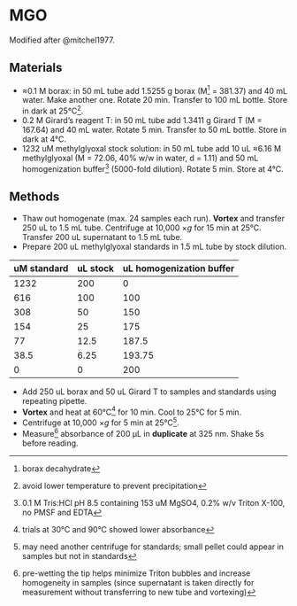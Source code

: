 # MGO

Modified after @mitchel1977.

## Materials

-   ≈0.1 M borax: in 50 mL tube add 1.5255 g borax (M^[borax decahydrate] = 381.37) and 40 mL water. Make another one. Rotate 20 min. Transfer to 100 mL bottle. Store in dark at 25°C^[avoid lower temperature to prevent precipitation].
-   0.2 M Girard's reagent T: in 50 mL tube add 1.3411 g Girard T (M = 167.64) and 40 mL water. Rotate 5 min. Transfer to 50 mL bottle. Store in dark at 4°C.
-   1232 uM methylglyoxal stock solution: in 50 mL tube add 10 uL ≈6.16 M methylglyoxal (M = 72.06, 40% w/w in water, d = 1.11) and 50 mL homogenization buffer^[0.1 M Tris:HCl pH 8.5 containing 153 uM MgSO4, 0.2% w/v Triton X-100, no PMSF and EDTA] (5000-fold dilution). Rotate 5 min. Store at 4°C.

## Methods

-   Thaw out homogenate (max. 24 samples each run). **Vortex** and transfer 250 uL to 1.5 mL tube. Centrifuge at 10,000 ×*g* for 15 min at 25°C. Transfer 200 uL supernatant to 1.5 mL tube.
-   Prepare 200 uL methylglyoxal standards in 1.5 mL tube by stock dilution.

| uM standard | uL stock | uL homogenization buffer |
|-------------|----------|--------------------------|
| 1232        | 200      | 0                        |
| 616         | 100      | 100                      |
| 308         | 50       | 150                      |
| 154         | 25       | 175                      |
| 77          | 12.5     | 187.5                    |
| 38.5        | 6.25     | 193.75                   |
| 0           | 0        | 200                      |

-   Add 250 uL borax and 50 uL Girard T to samples and standards using repeating pipette.
-   **Vortex** and heat at 60°C^[trials at 30°C and 90°C showed lower absorbance] for 10 min. Cool to 25°C for 5 min.
-   Centrifuge at 10,000 ×*g* for 5 min at 25°C^[may need another centrifuge for standards; small pellet could appear in samples but not in standards].
-   Measure^[pre-wetting the tip helps minimize Triton bubbles and increase homogeneity in samples (since supernatant is taken directly for measurement without transferring to new tube and vortexing)] absorbance of 200 μL in **duplicate** at 325 nm. Shake 5s before reading.
